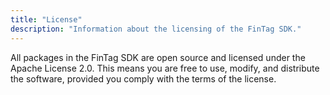 ```yaml
---
title: "License"
description: "Information about the licensing of the FinTag SDK."
---
```



All packages in the FinTag SDK are open source and licensed under the Apache License 2.0. This means you are free to use, modify, and distribute the software, provided you comply with the terms of the license.

